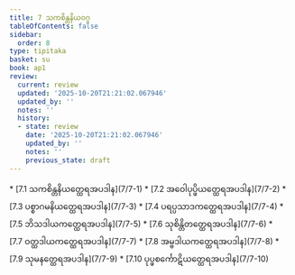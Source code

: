 ```yaml
---
title: 7 သကစိန္တနိယဝဂ္ဂ
tableOfContents: false
sidebar:
  order: 8
type: tipitaka
basket: su
book: ap1
review:
  current: review
  updated: '2025-10-20T21:21:02.067946'
  updated_by: ''
  notes: ''
  history:
  - state: review
    date: '2025-10-20T21:21:02.067946'
    updated_by: ''
    notes: ''
    previous_state: draft
---
```



<DynamicBreadcrumb />


<ReviewStatus review={frontmatter.review} showDetails={true} />

<HypothesisAnnotation frontmatter={frontmatter} />



<TableOfContents book="ap1" section="7">
* [7.1 သကစိန္တနိယတ္ထေရအပဒါန](7/7-1)
* [7.2 အဝေါပုပ္ဖိယတ္ထေရအပဒါန](7/7-2)
* [7.3 ပစ္စာဂမနိယတ္ထေရအပဒါန](7/7-3)
* [7.4 ပရပ္ပသာဒကတ္ထေရအပဒါန](7/7-4)
* [7.5 ဘိသဒါယကတ္ထေရအပဒါန](7/7-5)
* [7.6 သုစိန္တိတတ္ထေရအပဒါန](7/7-6)
* [7.7 ဝတ္ထဒါယကတ္ထေရအပဒါန](7/7-7)
* [7.8 အမ္ဗဒါယကတ္ထေရအပဒါန](7/7-8)
* [7.9 သုမနတ္ထေရအပဒါန](7/7-9)
* [7.10 ပုပ္ဖစင်္ကောဋိယတ္ထေရအပဒါန](7/7-10)
</TableOfContents>